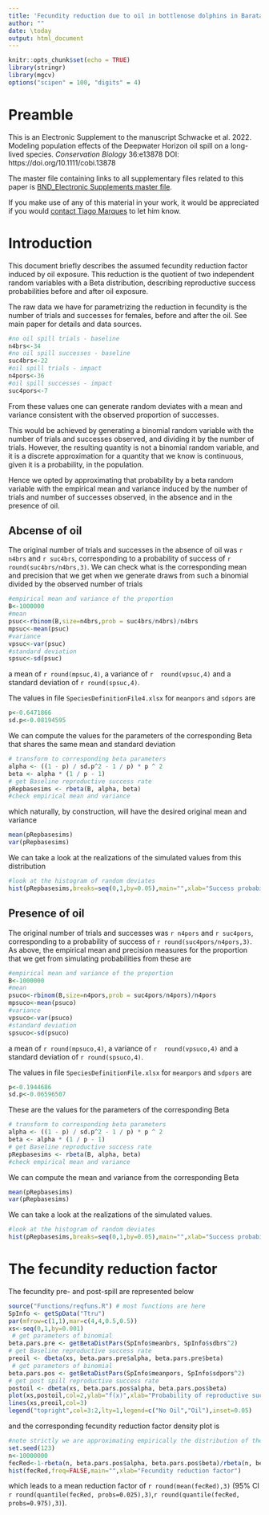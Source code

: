 ```yaml
---
title: 'Fecundity reduction due to oil in bottlenose dolphins in Barataria Bay'
author: ""
date: \today
output: html_document
---
```


```r
knitr::opts_chunk$set(echo = TRUE)
library(stringr)
library(mgcv)
options("scipen" = 100, "digits" = 4)
```


# Preamble

This is an Electronic Supplement to the manuscript Schwacke et al. 2022. Modeling population effects of the Deepwater Horizon oil spill on a long-lived species. $Conservation~Biology$ 36:e13878 DOI: https://doi.org/10.1111/cobi.13878 

The master file containing links to all supplementary files related to this paper is [BND_Electronic Supplements master file](BND_ElectronicSupplements.html).

If you make use of any of this material in your work, it would be appreciated if you would [contact Tiago
Marques](mailto:tiago.marques@st-andrews.ac.uk) to let him know.

# Introduction

This document briefly describes the assumed fecundity reduction factor induced by oil exposure. This reduction is the quotient of two independent random variables with a Beta distribution, describing reproductive success probabilities before and after oil exposure.

The raw data we have for parametrizing the reduction in fecundity is the number of trials and successes for females, before and after the oil. See main paper for details and data sources.

```r
#no oil spill trials - baseline
n4brs<-34
#no oil spill successes - baseline
suc4brs<-22
#oil spill trials - impact
n4pors<-36
#oil spill successes - impact
suc4pors<-7
```

From these values one can generate random deviates with a mean and variance consistent with the observed proportion of successes. 

This would be achieved by generating a binomial random variable with the number of trials and successes observed, and dividing it by the number of trials. However, the resulting quantity is not a binomial random variable, and it is a discrete approximation for a quantity that we know is continuous, given it is a probability, in the population. 

Hence we opted by approximating that probability by a beta random variable with the empirical mean and variance induced by the number of trials and number of successes observed, in the absence and in the presence of oil.


## Abcense of oil

The original number of trials and successes in the absence of oil was `r n4brs` and `r suc4brs`, corresponding to a probability of success of `r round(suc4brs/n4brs,3)`. We can check what is the corresponding mean and precision  that we get when we generate draws from such a binomial divided by the observed number of trials

```r
#empirical mean and variance of the proportion
B<-1000000
#mean
psuc<-rbinom(B,size=n4brs,prob = suc4brs/n4brs)/n4brs
mpsuc<-mean(psuc)
#variance
vpsuc<-var(psuc)
#standard deviation
spsuc<-sd(psuc)
```

a mean of `r round(mpsuc,4)`, a variance of `r  round(vpsuc,4)` and a standard deviation of `r round(spsuc,4)`.

The values in file `SpeciesDefinitionFile4.xlsx` for `meanpors` and `sdpors` are

```r
p<-0.6471866	
sd.p<-0.08194595
```

We can compute the values for the parameters of the corresponding Beta that shares the same mean and standard deviation

```r
# transform to corresponding beta parameters
alpha <- ((1 - p) / sd.p^2 - 1 / p) * p ^ 2 
beta <- alpha * (1 / p - 1) 
# get Baseline reproductive success rate
pRepbasesims <- rbeta(B, alpha, beta) 
#check empirical mean and variance
```

which naturally, by construction, will have the desired original mean and variance

```r
mean(pRepbasesims)
var(pRepbasesims)
```

We can take a look at the realizations of the simulated values from this distribution

```r
#look at the histogram of random deviates
hist(pRepbasesims,breaks=seq(0,1,by=0.05),main="",xlab="Success probability",freq=FALSE)
```

## Presence of oil

The original number of trials and successes was `r n4pors` and `r suc4pors`, corresponding to a probability of success of `r round(suc4pors/n4pors,3)`. As above, the empirical mean and precision measures for the proportion that we get from simulating probabilities from these are

```r
#empirical mean and variance of the proportion
B<-1000000
#mean
psuco<-rbinom(B,size=n4pors,prob = suc4pors/n4pors)/n4pors
mpsuco<-mean(psuco)
#variance
vpsuco<-var(psuco)
#standard deviation
spsuco<-sd(psuco)
```

a mean of `r round(mpsuco,4)`, a variance of `r  round(vpsuco,4)` and a standard deviation of `r round(spsuco,4)`.


The values in file `SpeciesDefinitionFile.xlsx` for `meanpors` and `sdpors` are

```r
p<-0.1944686	
sd.p<-0.06596507
```

These are the values for the parameters of the corresponding Beta

```r
# transform to corresponding beta parameters
alpha <- ((1 - p) / sd.p^2 - 1 / p) * p ^ 2 
beta <- alpha * (1 / p - 1) 
# get Baseline reproductive success rate
pRepbasesims <- rbeta(B, alpha, beta) 
#check empirical mean and variance
```

We can compute the mean and variance from the corresponding Beta

```r
mean(pRepbasesims)
var(pRepbasesims)
```

We can take a look at the realizations of the simulated values.

```r
#look at the histogram of random deviates
hist(pRepbasesims,breaks=seq(0,1,by=0.05),main="",xlab="Success probability",freq=FALSE)
```

# The fecundity reduction factor

The fecundity pre- and post-spill are represented below

```r
source("Functions/reqfuns.R") # most functions are here
SpInfo <- getSpData("Ttru")
par(mfrow=c(1,1),mar=c(4,4,0.5,0.5))
xs<-seq(0,1,by=0.001)
 # get parameters of binomial
beta.pars.pre <- getBetaDistPars(SpInfo$meanbrs, SpInfo$sdbrs^2)
# get Baseline reproductive success rate
preoil <- dbeta(xs, beta.pars.pre$alpha, beta.pars.pre$beta)
 # get parameters of binomial
beta.pars.pos <- getBetaDistPars(SpInfo$meanpors, SpInfo$sdpors^2)
# get post spill reproductive success rate
postoil <- dbeta(xs, beta.pars.pos$alpha, beta.pars.pos$beta)
plot(xs,postoil,col=2,ylab="f(x)",xlab="Probability of reproductive success",type="l")
lines(xs,preoil,col=3)
legend("topright",col=3:2,lty=1,legend=c("No Oil","Oil"),inset=0.05)
```

and the corresponding fecundity reduction factor density plot is

```r
#note strictly we are approximating empirically the distribution of the reduction factor
set.seed(123)
n<-10000000
fecRed<-1-rbeta(n, beta.pars.pos$alpha, beta.pars.pos$beta)/rbeta(n, beta.pars.pre$alpha, beta.pars.pre$beta)
hist(fecRed,freq=FALSE,main="",xlab="Fecundity reduction factor")
```

which leads to a mean reduction factor of `r round(mean(fecRed),3)` (95% CI `r round(quantile(fecRed, probs=0.025),3)`,`r round(quantile(fecRed, probs=0.975),3)`).